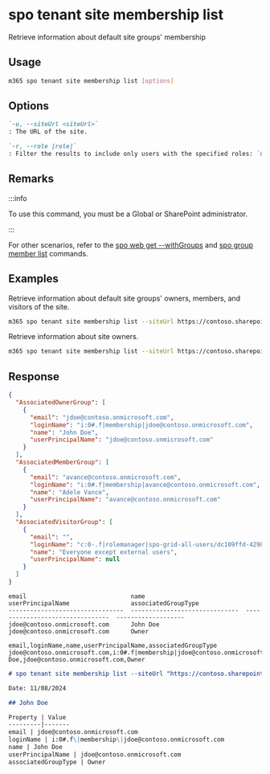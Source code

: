 
# spo tenant site membership list

Retrieve information about default site groups' membership

## Usage

```sh
m365 spo tenant site membership list [options]
```

## Options

```md definition-list
`-u, --siteUrl <siteUrl>`
: The URL of the site.

`-r, --role [role]`
: Filter the results to include only users with the specified roles: `Owner`, `Member`, or `Visitor`.
```

<Global />

## Remarks

:::info

To use this command, you must be a Global or SharePoint administrator.

:::

For other scenarios, refer to the [spo web get --withGroups](../web/web-get.mdx) and [spo group member list](../group/group-member-list.mdx) commands.

## Examples

Retrieve information about default site groups' owners, members, and visitors of the site.

```sh
m365 spo tenant site membership list --siteUrl https://contoso.sharepoint.com
```

Retrieve information about site owners.

```sh
m365 spo tenant site membership list --siteUrl https://contoso.sharepoint.com --role Owner
```

## Response

<Tabs>
  <TabItem value="JSON">

  ```json
  {
    "AssociatedOwnerGroup": [
      {
        "email": "jdoe@contoso.onmicrosoft.com",
        "loginName": "i:0#.f|membership|jdoe@contoso.onmicrosoft.com",
        "name": "John Doe",
        "userPrincipalName": "jdoe@contoso.onmicrosoft.com"
      }
    ],
    "AssociatedMemberGroup": [
      {
        "email": "avance@contoso.onmicrosoft.com",
        "loginName": "i:0#.f|membership|avance@contoso.onmicrosoft.com",
        "name": "Adele Vance",
        "userPrincipalName": "avance@contoso.onmicrosoft.com"
      }
    ],
    "AssociatedVisitorGroup": [
      {
        "email": "",
        "loginName": "c:0-.f|rolemanager|spo-grid-all-users/dc109ffd-4298-487e-9cbc-6b9b1a2cd3e2",
        "name": "Everyone except external users",
        "userPrincipalName": null
      }
    ]
  }
  ```
  </TabItem>
  <TabItem value="Text">

  ```text
  email                             name                            userPrincipalName                 associatedGroupType
  --------------------------------  ------------------------------  --------------------------------  -------------------
  jdoe@contoso.onmicrosoft.com      John Doe                        jdoe@contoso.onmicrosoft.com      Owner
  ```

  </TabItem>
    <TabItem value="CSV">

  ```csv
  email,loginName,name,userPrincipalName,associatedGroupType
  jdoe@contoso.onmicrosoft.com,i:0#.f|membership|jdoe@contoso.onmicrosoft.com,John Doe,jdoe@contoso.onmicrosoft.com,Owner
  ```

  </TabItem>
  <TabItem value="Markdown">

  ```md
  # spo tenant site membership list --siteUrl "https://contoso.sharepoint.com/sites/AudienceTest"

  Date: 11/08/2024

  ## John Doe

  Property | Value
  ---------|-------
  email | jdoe@contoso.onmicrosoft.com
  loginName | i:0#.f\|membership\|jdoe@contoso.onmicrosoft.com
  name | John Doe
  userPrincipalName | jdoe@contoso.onmicrosoft.com
  associatedGroupType | Owner

  ```

  </TabItem>
</Tabs>
